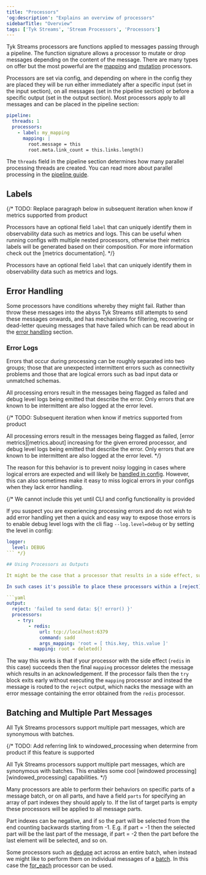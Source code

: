 ```yaml
---
title: "Processors"
'og:description': "Explains an overview of processors"
sidebarTitle: "Overview"
tags: ['Tyk Streams', 'Stream Processors', 'Processors']
---
```


Tyk Streams processors are functions applied to messages passing through a pipeline. The function signature allows a processor to mutate or drop messages depending on the content of the message. There are many types on offer but the most powerful are the [mapping](/5.6/product-stack/tyk-streaming/configuration/processors/mapping) and [mutation](/5.6/product-stack/tyk-streaming/configuration/processors/mutation) processors.

Processors are set via config, and depending on where in the config they are placed they will be run either immediately after a specific input (set in the input section), on all messages (set in the pipeline section) or before a specific output (set in the output section). Most processors apply to all messages and can be placed in the pipeline section:

```yaml
pipeline:
  threads: 1
  processors:
    - label: my_mapping
      mapping: |
        root.message = this
        root.meta.link_count = this.links.length()
```

The `threads` field in the pipeline section determines how many parallel processing threads are created. You can read more about parallel processing in the [pipeline guide](/5.6/product-stack/tyk-streaming/configuration/common-configuration/processing-pipelines).

## Labels

{/* TODO: Replace paragraph below in subsequent iteration when know if metrics supported from product

Processors have an optional field `label` that can uniquely identify them in observability data such as metrics and logs. This can be useful when running configs with multiple nested processors, otherwise their metrics labels will be generated based on their composition. For more information check out the [metrics documentation]. */}

Processors have an optional field `label` that can uniquely identify them in observability data such as metrics and logs.

## Error Handling

Some processors have conditions whereby they might fail. Rather than throw these messages into the abyss Tyk Streams still attempts to send these messages onwards, and has mechanisms for filtering, recovering or dead-letter queuing messages that have failed which can be read about in the [error handling](/5.6/product-stack/tyk-streaming/configuration/common-configuration/error-handling) section.

### Error Logs

Errors that occur during processing can be roughly separated into two groups; those that are unexpected intermittent errors such as connectivity problems and those that are logical errors such as bad input data or unmatched schemas.

All processing errors result in the messages being flagged as failed and debug level logs being emitted that describe the error. Only errors that are known to be intermittent are also logged at the error level.

{/* TODO: Subsequent iteration when know if metrics supported from product

All processing errors result in the messages being flagged as failed, [error metrics][metrics.about] increasing for the given errored processor, and debug level logs being emitted that describe the error. Only errors that are known to be intermittent are also logged at the error level. */}

The reason for this behavior is to prevent noisy logging in cases where logical errors are expected and will likely be [handled in config](/5.6/product-stack/tyk-streaming/configuration/common-configuration/error-handling). However, this can also sometimes make it easy to miss logical errors in your configs when they lack error handling. 

{/* We cannot include this yet until CLI and config functionality is provided

If you suspect you are experiencing processing errors and do not wish to add error handling yet then a quick and easy way to expose those errors is to enable debug level logs with the cli flag `--log.level=debug` or by setting the level in config:

```yaml
logger:
  level: DEBUG
``` */}

## Using Processors as Outputs

It might be the case that a processor that results in a side effect, such as the [redis](/5.6/product-stack/tyk-streaming/configuration/processors/redis) processor, is the only side effect of a pipeline, and therefore could be considered the output.

In such cases it's possible to place these processors within a [reject](/5.6/product-stack/tyk-streaming/configuration/outputs/reject) output so that they behave the same as regular outputs, where success results in dropping the message with an acknowledgement and failure results in a nack (or retry):

```yaml
output:
  reject: 'failed to send data: ${! error() }'
  processors:
    - try:
        - redis:
            url: tcp://localhost:6379
            command: sadd
            args_mapping: 'root = [ this.key, this.value ]'
        - mapping: root = deleted()
```

The way this works is that if your processor with the side effect (`redis` in this case) succeeds then the final `mapping` processor deletes the message which results in an acknowledgement. If the processor fails then the `try` block exits early without executing the `mapping` processor and instead the message is routed to the `reject` output, which nacks the message with an error message containing the error obtained from the `redis` processor.

## Batching and Multiple Part Messages

All Tyk Streams processors support multiple part messages, which are synonymous with batches.

{/* TODO: Add referring link to windowed_processing when determine from product if this feature is supported 

All Tyk Streams processors support multiple part messages, which are synonymous with batches. This enables some cool [windowed processing][windowed_processing] capabilities. */}

Many processors are able to perform their behaviors on specific parts of a message batch, or on all parts, and have a field `parts` for specifying an array of part indexes they should apply to. If the list of target parts is empty these processors will be applied to all message parts.

Part indexes can be negative, and if so the part will be selected from the end counting backwards starting from -1. E.g. if part = -1 then the selected part will be the last part of the message, if part = -2 then the part before the last element will be selected, and so on.

Some processors such as [dedupe](/5.6/product-stack/tyk-streaming/configuration/processors/dedupe) act across an entire batch, when instead we might like to perform them on individual messages of a [batch](/5.6/product-stack/tyk-streaming/configuration/common-configuration/batching). In this case the [for_each](/5.6/product-stack/tyk-streaming/configuration/processors/for-each) processor can be used.
